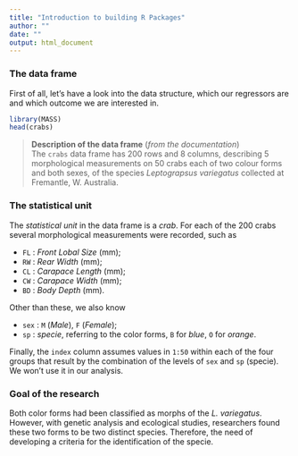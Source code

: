 ```yaml
---
title: "Introduction to building R Packages"
author: ""
date: ""
output: html_document
---
```


### The data frame
First of all, let's have a look into the data structure, which our regressors are and which outcome we are interested in.

```r
library(MASS)
head(crabs)
```
> **Description of the data frame** (_from the documentation_)  
> The `crabs` data frame has 200 rows and 8 columns, describing 5 morphological measurements on 50 crabs each of two colour forms and both sexes, of the species _Leptograpsus variegatus_ collected at Fremantle, W. Australia.


### The statistical unit
The _statistical unit_ in the data frame is a _crab_. For each of the 200 crabs several morphological measurements were recorded, such as

* `FL`  : _Front Lobal Size_ (mm);
* `RW`  : _Rear Width_ (mm);
* `CL`  : _Carapace Length_ (mm);
* `CW`  : _Carapace Width_ (mm);
* `BD`  : _Body Depth_ (mm).

Other than these, we also know

* `sex` : `M` (_Male_), `F` (_Female_); 
* `sp`  : _specie_, referring to the color forms, `B` for _blue_, `O` for _orange_.

Finally, the `index` column assumes values in `1:50` within each of the four groups that result by the combination of the levels of `sex` and `sp` (specie). We won't use it in our analysis.

### Goal of the research
Both color forms had been classified as morphs of the _L. variegatus_. However, with genetic analysis and ecological studies, researchers found these two forms to be two distinct species. 
Therefore, the need of developing a criteria for the identification of the specie.
